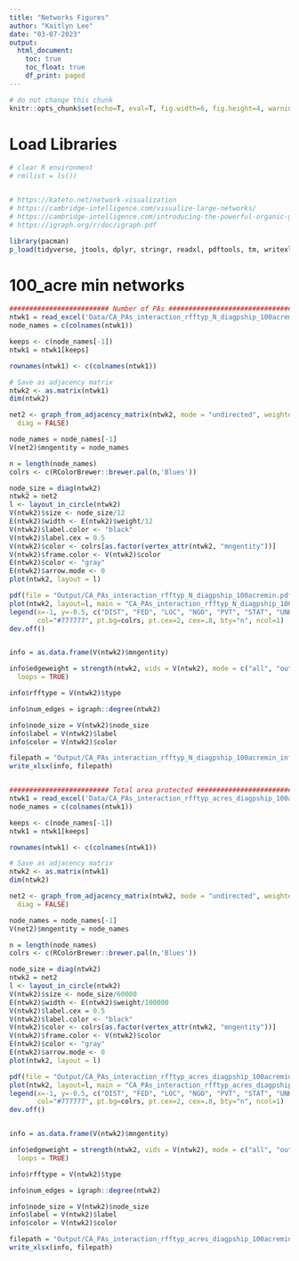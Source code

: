 ```yaml
---
title: "Networks Figures"
author: "Kaitlyn Lee"
date: "03-07-2023"
output: 
  html_document:
    toc: true
    toc_float: true
    df_print: paged
---
```


```r
# do not change this chunk
knitr::opts_chunk$set(echo=T, eval=T, fig.width=6, fig.height=4, warning=F, message=F )
```

# Load Libraries 

```r
# clear R environment 
# rm(list = ls())


# https://kateto.net/network-visualization
# https://cambridge-intelligence.com/visualize-large-networks/ 
# https://cambridge-intelligence.com/introducing-the-powerful-organic-graph-layout/ 
# https://igraph.org/r/doc/igraph.pdf 

library(pacman)
p_load(tidyverse, jtools, dplyr, stringr, readxl, pdftools, tm, writexl, pdfsearch, quanteda, NLP, wordcloud, wordcloud2, RColorBrewer, stargazer, texreg, weights, tidytext, igraph, network, sna, ggraph, visNetwork, threejs, networkD3, ndtv, viridis, wesanderson) 

```


# 100_acre min networks 
```r
######################### Number of PAs ###########################################
ntwk1 = read_excel('Data/CA_PAs_interaction_rfftyp_N_diagpship_100acremin.xlsx')
node_names = c(colnames(ntwk1))

keeps <- c(node_names[-1])
ntwk1 = ntwk1[keeps]

rownames(ntwk1) <- c(colnames(ntwk1))

# Save as adjacency matrix
ntwk2 <- as.matrix(ntwk1)
dim(ntwk2)

net2 <- graph_from_adjacency_matrix(ntwk2, mode = "undirected", weighted = TRUE,
  diag = FALSE)

node_names = node_names[-1]
V(net2)$mngentity = node_names

n = length(node_names)
colrs <- c(RColorBrewer::brewer.pal(n,'Blues'))

node_size = diag(ntwk2)
ntwk2 = net2
l <- layout_in_circle(ntwk2)
V(ntwk2)$size <- node_size/12
E(ntwk2)$width <- E(ntwk2)$weight/12
V(ntwk2)$label.color <- "black"
V(ntwk2)$label.cex = 0.5
V(ntwk2)$color <- colrs[as.factor(vertex_attr(ntwk2, "mngentity"))]
V(ntwk2)$frame.color <- V(ntwk2)$color
E(ntwk2)$color <- "gray"
E(ntwk2)$arrow.mode <- 0
plot(ntwk2, layout = l)

pdf(file = "Output/CA_PAs_interaction_rfftyp_N_diagpship_100acremin.pdf")
plot(ntwk2, layout=l, main = "CA_PAs_interaction_rfftyp_N_diagpship_100acremin")
legend(x=-1, y=-0.5, c("DIST", "FED", "LOC", "NGO", "PVT", "STAT", "UNK"), pch=21,
       col="#777777", pt.bg=colrs, pt.cex=2, cex=.8, bty="n", ncol=1)
dev.off()


info = as.data.frame(V(ntwk2)$mngentity)

info$edgeweight = strength(ntwk2, vids = V(ntwk2), mode = c("all", "out", "in", "total"),
  loops = TRUE)

info$rfftype = V(ntwk2)$type

info$num_edges = igraph::degree(ntwk2)

info$node_size = V(ntwk2)$node_size
info$label = V(ntwk2)$label
info$color = V(ntwk2)$color

filepath = "Output/CA_PAs_interaction_rfftyp_N_diagpship_100acremin_info.xlsx"
write_xlsx(info, filepath)


######################### Total area protected ###########################################
ntwk1 = read_excel('Data/CA_PAs_interaction_rfftyp_acres_diagpship_100acremin.xlsx')
node_names = c(colnames(ntwk1))

keeps <- c(node_names[-1])
ntwk1 = ntwk1[keeps]

rownames(ntwk1) <- c(colnames(ntwk1))

# Save as adjacency matrix
ntwk2 <- as.matrix(ntwk1)
dim(ntwk2)

net2 <- graph_from_adjacency_matrix(ntwk2, mode = "undirected", weighted = TRUE,
  diag = FALSE)

node_names = node_names[-1]
V(net2)$mngentity = node_names

n = length(node_names)
colrs <- c(RColorBrewer::brewer.pal(n,'Blues'))

node_size = diag(ntwk2)
ntwk2 = net2
l <- layout_in_circle(ntwk2)
V(ntwk2)$size <- node_size/60000
E(ntwk2)$width <- E(ntwk2)$weight/100000
V(ntwk2)$label.cex = 0.5
V(ntwk2)$label.color <- "black"
V(ntwk2)$color <- colrs[as.factor(vertex_attr(ntwk2, "mngentity"))]
V(ntwk2)$frame.color <- V(ntwk2)$color
E(ntwk2)$color <- "gray"
E(ntwk2)$arrow.mode <- 0
plot(ntwk2, layout = l)

pdf(file = "Output/CA_PAs_interaction_rfftyp_acres_diagpship_100acremin.pdf")
plot(ntwk2, layout=l, main = "CA_PAs_interaction_rfftyp_acres_diagpship_100acremin")
legend(x=-1, y=-0.5, c("DIST", "FED", "LOC", "NGO", "PVT", "STAT", "UNK"), pch=21,
       col="#777777", pt.bg=colrs, pt.cex=2, cex=.8, bty="n", ncol=1)
dev.off()


info = as.data.frame(V(ntwk2)$mngentity)

info$edgeweight = strength(ntwk2, vids = V(ntwk2), mode = c("all", "out", "in", "total"),
  loops = TRUE)

info$rfftype = V(ntwk2)$type

info$num_edges = igraph::degree(ntwk2)

info$node_size = V(ntwk2)$node_size
info$label = V(ntwk2)$label
info$color = V(ntwk2)$color

filepath = "Output/CA_PAs_interaction_rfftyp_acres_diagpship_100acremin_info.xlsx"
write_xlsx(info, filepath)

```









